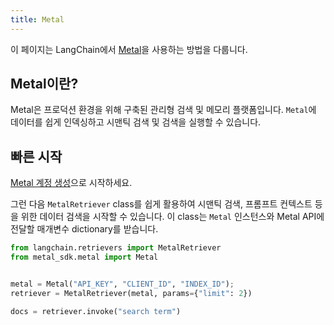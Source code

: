 ```yaml
---
title: Metal
---
```


이 페이지는 LangChain에서 [Metal](https://getmetal.io)을 사용하는 방법을 다룹니다.

## Metal이란?

Metal은 프로덕션 환경을 위해 구축된 관리형 검색 및 메모리 플랫폼입니다. `Metal`에 데이터를 쉽게 인덱싱하고 시맨틱 검색 및 검색을 실행할 수 있습니다.

## 빠른 시작

[Metal 계정 생성](https://app.getmetal.io/signup)으로 시작하세요.

그런 다음 `MetalRetriever` class를 쉽게 활용하여 시맨틱 검색, 프롬프트 컨텍스트 등을 위한 데이터 검색을 시작할 수 있습니다. 이 class는 `Metal` 인스턴스와 Metal API에 전달할 매개변수 dictionary를 받습니다.

```python
from langchain.retrievers import MetalRetriever
from metal_sdk.metal import Metal


metal = Metal("API_KEY", "CLIENT_ID", "INDEX_ID");
retriever = MetalRetriever(metal, params={"limit": 2})

docs = retriever.invoke("search term")
```